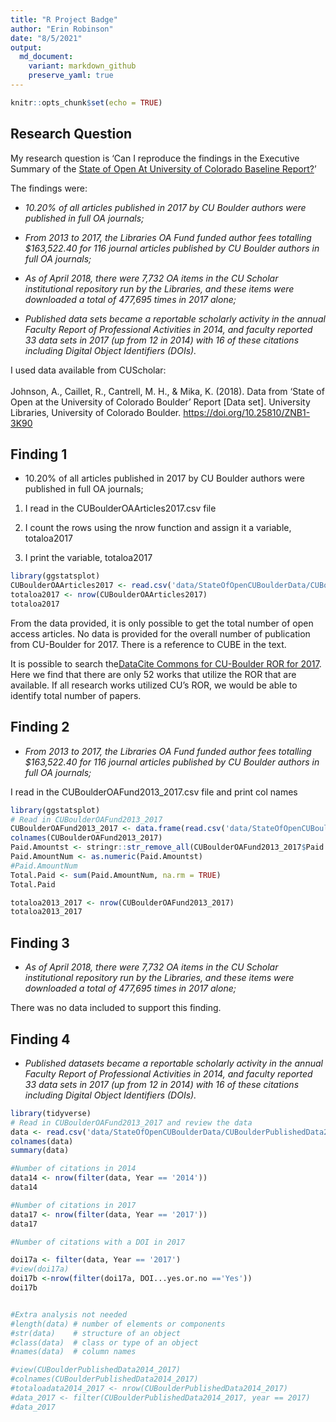 ```yaml
---
title: "R Project Badge"
author: "Erin Robinson"
date: "8/5/2021"
output:
  md_document:
    variant: markdown_github
    preserve_yaml: true
---
```


```r
knitr::opts_chunk$set(echo = TRUE)
```

## Research Question

My research question is 'Can I reproduce the findings in the Executive Summary of the [State of Open At University of Colorado Baseline Report?](https://scholar.colorado.edu/concern/articles/mw22v6063)'

The findings were:

-    *10.20% of all articles published in 2017 by CU Boulder authors were published in
    full OA journals;*

-   *From 2013 to 2017, the Libraries OA Fund funded author fees totalling
    \$163,522.40 for 116 journal articles published by CU Boulder authors in full OA
    journals;*

-   *As of April 2018, there were 7,732 OA items in the CU Scholar institutional
    repository run by the Libraries, and these items were downloaded a total of
    477,695 times in 2017 alone;*

-   *Published data sets became a reportable scholarly activity in the annual Faculty
    Report of Professional Activities in 2014, and faculty reported 33 data sets in
    2017 (up from 12 in 2014) with 16 of these citations including Digital Object
    Identifiers (DOIs).*

I used data available from CUScholar: \
\
Johnson, A., Caillet, R., Cantrell, M. H., & Mika, K. (2018). Data from 'State of Open at the University of Colorado Boulder' Report \[Data set\]. University Libraries, University of Colorado Boulder. <https://doi.org/10.25810/ZNB1-3K90>

## Finding 1

-   10.20% of all articles published in 2017 by CU Boulder authors were published in
    full OA journals;

1.  I read in the CUBoulderOAArticles2017.csv file

2.  I count the rows using the nrow function and assign it a variable, totaloa2017

3.  I print the variable, totaloa2017

```r
library(ggstatsplot)
CUBoulderOAArticles2017 <- read.csv('data/StateOfOpenCUBoulderData/CUBoulderOAArticles2017.csv')
totaloa2017 <- nrow(CUBoulderOAArticles2017)
totaloa2017
```

From the data provided, it is only possible to get the total number of open access articles. No data is provided for the overall number of publication from CU-Boulder for 2017. There is a reference to CUBE in the text.

It is possible to search the[DataCite Commons for CU-Boulder ROR for 2017](https://commons.datacite.org/ror.org/02ttsq026?rorid=02ttsq026&published=2017). Here we find that there are only 52 works that utilize the ROR that are available. If all research works utilized CU's ROR, we would be able to identify total number of papers.

## Finding 2    

-   *From 2013 to 2017, the Libraries OA Fund funded author fees totalling
    \$163,522.40 for 116 journal articles published by CU Boulder authors in full OA
    journals;*

I read in the CUBoulderOAFund2013_2017.csv file and print col names

```r
library(ggstatsplot)
# Read in CUBoulderOAFund2013_2017
CUBoulderOAFund2013_2017 <- data.frame(read.csv('data/StateOfOpenCUBoulderData/CUBoulderOAFund2013_2017.csv'))
colnames(CUBoulderOAFund2013_2017)
Paid.Amountst <- stringr::str_remove_all(CUBoulderOAFund2013_2017$Paid.Amount,"[$,]")
Paid.AmountNum <- as.numeric(Paid.Amountst)
#Paid.AmountNum
Total.Paid <- sum(Paid.AmountNum, na.rm = TRUE)
Total.Paid

totaloa2013_2017 <- nrow(CUBoulderOAFund2013_2017)
totaloa2013_2017
```

## Finding 3

-   *As of April 2018, there were 7,732 OA items in the CU Scholar institutional
    repository run by the Libraries, and these items were downloaded a total of
    477,695 times in 2017 alone;*

There was no data included to support this finding.

## Finding 4

-   *Published datasets became a reportable scholarly activity in the annual Faculty
    Report of Professional Activities in 2014, and faculty reported 33 data sets in
    2017 (up from 12 in 2014) with 16 of these citations including Digital Object
    Identifiers (DOIs).*

```r
library(tidyverse)
# Read in CUBoulderOAFund2013_2017 and review the data 
data <- read.csv('data/StateOfOpenCUBoulderData/CUBoulderPublishedData2014_2017.csv')
colnames(data)
summary(data)

#Number of citations in 2014
data14 <- nrow(filter(data, Year == '2014'))
data14

#Number of citations in 2017
data17 <- nrow(filter(data, Year == '2017'))
data17

#Number of citations with a DOI in 2017

doi17a <- filter(data, Year == '2017')
#view(doi17a)
doi17b <-nrow(filter(doi17a, DOI...yes.or.no =='Yes'))
doi17b


#Extra analysis not needed 
#length(data) # number of elements or components
#str(data)    # structure of an object
#class(data)  # class or type of an object
#names(data)  # column names

#view(CUBoulderPublishedData2014_2017)
#colnames(CUBoulderPublishedData2014_2017)
#totaloadata2014_2017 <- nrow(CUBoulderPublishedData2014_2017)
#data_2017 <- filter(CUBoulderPublishedData2014_2017, year == 2017)
#data_2017

```
